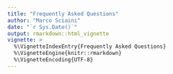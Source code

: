---
title: "Frequently Asked Questions"
author: "Marco Sciaini"
date: "`r Sys.Date()`"
output: rmarkdown::html_vignette
vignette: >
  %\VignetteIndexEntry{Frequently Asked Questions}
  %\VignetteEngine{knitr::rmarkdown}
  %\VignetteEncoding{UTF-8}
---


